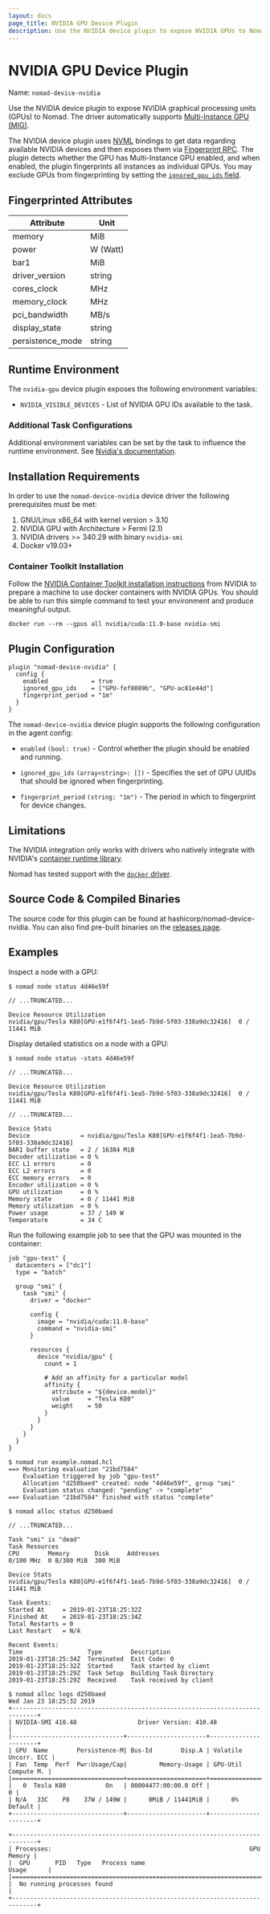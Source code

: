 ```yaml
---
layout: docs
page_title: NVIDIA GPU Device Plugin
description: Use the NVIDIA device plugin to expose NVIDIA GPUs to Nomad so you can run workloads on GPU hardware. Install and configure the plugin on your Nomad clients. Configure job tasks to use GPUs
---
```


# NVIDIA GPU Device Plugin

Name: `nomad-device-nvidia`

Use the NVIDIA device plugin to expose NVIDIA graphical processing units (GPUs)
to Nomad. The driver automatically supports [Multi-Instance GPU (MIG)][mig].

The NVIDIA device plugin uses [NVML] bindings to get data regarding available
NVIDIA devices and then exposes them via [Fingerprint RPC]. The plugin detects
whether the GPU has Multi-Instance GPU enabled, and when enabled, the plugin
fingerprints all instances as individual GPUs. You may exclude GPUs from
fingerprinting by setting the [`ignored_gpu_ids` field](#plugin-configuration).

## Fingerprinted Attributes

| Attribute        | Unit     |
|------------------|----------|
| memory           | MiB      |
| power            | W (Watt) |
| bar1             | MiB      |
| driver_version   | string   |
| cores_clock      | MHz      |
| memory_clock     | MHz      |
| pci_bandwidth    | MB/s     |
| display_state    | string   |
| persistence_mode | string   |

## Runtime Environment

The `nvidia-gpu` device plugin exposes the following environment variables:

- `NVIDIA_VISIBLE_DEVICES` - List of NVIDIA GPU IDs available to the task.

### Additional Task Configurations

Additional environment variables can be set by the task to influence the runtime
environment. See [Nvidia's
documentation](https://github.com/NVIDIA/nvidia-container-runtime#environment-variables-oci-spec).

## Installation Requirements

In order to use the `nomad-device-nvidia` device driver the following prerequisites must be met:

1. GNU/Linux x86_64 with kernel version > 3.10
2. NVIDIA GPU with Architecture > Fermi (2.1)
3. NVIDIA drivers >= 340.29 with binary `nvidia-smi`
4. Docker v19.03+

### Container Toolkit Installation

Follow the [NVIDIA Container Toolkit installation instructions][nvidia_container_toolkit]
from NVIDIA to prepare a machine to use docker containers with NVIDIA GPUs. You should
be able to run this simple command to test your environment and produce meaningful
output.

```shell
docker run --rm --gpus all nvidia/cuda:11.0-base nvidia-smi
```


## Plugin Configuration

```hcl
plugin "nomad-device-nvidia" {
  config {
    enabled            = true
    ignored_gpu_ids    = ["GPU-fef8089b", "GPU-ac81e44d"]
    fingerprint_period = "1m"
  }
}
```

The `nomad-device-nvidia` device plugin supports the following configuration in the agent
config:

- `enabled` `(bool: true)` - Control whether the plugin should be enabled and running.

- `ignored_gpu_ids` `(array<string>: [])` - Specifies the set of GPU UUIDs that
  should be ignored when fingerprinting.

- `fingerprint_period` `(string: "1m")` - The period in which to fingerprint for
  device changes.

## Limitations

The NVIDIA integration only works with drivers who natively integrate with
NVIDIA's [container runtime
library](https://github.com/NVIDIA/libnvidia-container).

Nomad has tested support with the [`docker` driver][docker-driver].

## Source Code & Compiled Binaries

The source code for this plugin can be found at hashicorp/nomad-device-nvidia. You
can also find pre-built binaries on the [releases page][nvidia_plugin_download].

## Examples

Inspect a node with a GPU:

```shell-session
$ nomad node status 4d46e59f

// ...TRUNCATED...

Device Resource Utilization
nvidia/gpu/Tesla K80[GPU-e1f6f4f1-1ea5-7b9d-5f03-338a9dc32416]  0 / 11441 MiB
```

Display detailed statistics on a node with a GPU:

```shell-session
$ nomad node status -stats 4d46e59f

// ...TRUNCATED...

Device Resource Utilization
nvidia/gpu/Tesla K80[GPU-e1f6f4f1-1ea5-7b9d-5f03-338a9dc32416]  0 / 11441 MiB

// ...TRUNCATED...

Device Stats
Device              = nvidia/gpu/Tesla K80[GPU-e1f6f4f1-1ea5-7b9d-5f03-338a9dc32416]
BAR1 buffer state   = 2 / 16384 MiB
Decoder utilization = 0 %
ECC L1 errors       = 0
ECC L2 errors       = 0
ECC memory errors   = 0
Encoder utilization = 0 %
GPU utilization     = 0 %
Memory state        = 0 / 11441 MiB
Memory utilization  = 0 %
Power usage         = 37 / 149 W
Temperature         = 34 C
```

Run the following example job to see that the GPU was mounted in the
container:

```hcl
job "gpu-test" {
  datacenters = ["dc1"]
  type = "batch"

  group "smi" {
    task "smi" {
      driver = "docker"

      config {
        image = "nvidia/cuda:11.0-base"
        command = "nvidia-smi"
      }

      resources {
        device "nvidia/gpu" {
          count = 1

          # Add an affinity for a particular model
          affinity {
            attribute = "${device.model}"
            value     = "Tesla K80"
            weight    = 50
          }
        }
      }
    }
  }
}
```

```shell-session
$ nomad run example.nomad.hcl
==> Monitoring evaluation "21bd7584"
    Evaluation triggered by job "gpu-test"
    Allocation "d250baed" created: node "4d46e59f", group "smi"
    Evaluation status changed: "pending" -> "complete"
==> Evaluation "21bd7584" finished with status "complete"

$ nomad alloc status d250baed

// ...TRUNCATED...

Task "smi" is "dead"
Task Resources
CPU        Memory       Disk     Addresses
0/100 MHz  0 B/300 MiB  300 MiB

Device Stats
nvidia/gpu/Tesla K80[GPU-e1f6f4f1-1ea5-7b9d-5f03-338a9dc32416]  0 / 11441 MiB

Task Events:
Started At     = 2019-01-23T18:25:32Z
Finished At    = 2019-01-23T18:25:34Z
Total Restarts = 0
Last Restart   = N/A

Recent Events:
Time                  Type        Description
2019-01-23T18:25:34Z  Terminated  Exit Code: 0
2019-01-23T18:25:32Z  Started     Task started by client
2019-01-23T18:25:29Z  Task Setup  Building Task Directory
2019-01-23T18:25:29Z  Received    Task received by client

$ nomad alloc logs d250baed
Wed Jan 23 18:25:32 2019
+-----------------------------------------------------------------------------+
| NVIDIA-SMI 410.48                 Driver Version: 410.48                    |
|-------------------------------+----------------------+----------------------+
| GPU  Name        Persistence-M| Bus-Id        Disp.A | Volatile Uncorr. ECC |
| Fan  Temp  Perf  Pwr:Usage/Cap|         Memory-Usage | GPU-Util  Compute M. |
|===============================+======================+======================|
|   0  Tesla K80           On   | 00004477:00:00.0 Off |                    0 |
| N/A   33C    P8    37W / 149W |      0MiB / 11441MiB |      0%      Default |
+-------------------------------+----------------------+----------------------+

+-----------------------------------------------------------------------------+
| Processes:                                                       GPU Memory |
|  GPU       PID   Type   Process name                             Usage      |
|=============================================================================|
|  No running processes found                                                 |
+-----------------------------------------------------------------------------+
```

[NVML]: https://github.com/NVIDIA/go-nvml
[Fingerprint RPC]:
    /nomad/docs/concepts/plugins/devices#fingerprint-context-context-chan-fingerprintresponse-error
[mig]: https://www.nvidia.com/en-us/technologies/multi-instance-gpu/
[docker-driver]: /nomad/docs/drivers/docker 'Nomad docker Driver'
[exec-driver]: /nomad/docs/drivers/exec 'Nomad exec Driver'
[java-driver]: /nomad/docs/drivers/java 'Nomad java Driver'
[`plugin`]: /nomad/docs/configuration/plugin
[`plugin_dir`]: /nomad/docs/configuration#plugin_dir
[nvidia_plugin_download]: https://releases.hashicorp.com/nomad-device-nvidia/
[nvidia_container_toolkit]: https://docs.nvidia.com/datacenter/cloud-native/container-toolkit/install-guide.html
[source]: https://github.com/hashicorp/nomad-device-nvidia
